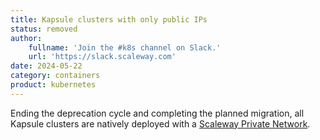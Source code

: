 ```yaml
---
title: Kapsule clusters with only public IPs
status: removed
author:
    fullname: 'Join the #k8s channel on Slack.'
    url: 'https://slack.scaleway.com'
date: 2024-05-22
category: containers
product: kubernetes
---
```


Ending the deprecation cycle and completing the planned migration, all Kapsule clusters are natively deployed with a [Scaleway Private Network](/kubernetes/reference-content/secure-cluster-with-private-network/#why-have-a-private-network-for-your-kubernetes-kapsule-cluster).

